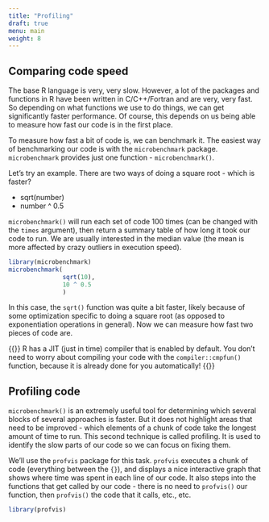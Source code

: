 ```yaml
---
title: "Profiling"
draft: true
menu: main
weight: 8
---
```


## Comparing code speed

The base R language is very, very slow.
However, a lot of the packages and functions in R have been
written in C/C++/Fortran and are very, very fast.
So depending on what functions we use to do things, 
we can get significantly faster performance.
Of course, this depends on us being able to measure how fast
our code is in the first place.

To measure how fast a bit of code is, we can benchmark it.
The easiest way of benchmarking our code is with the 
`microbenchmark` package.
`microbenchmark` provides just one function - `microbenchmark()`.

Let's try an example. 
There are two ways of doing a square root - which is faster?

* sqrt(number)
* number ^ 0.5

`microbenchmark()` will run each set of code 100 times
(can be changed with the `times` argument), 
then return a summary table of how long it took our code to run.
We are usually interested in the median value
(the mean is more affected by crazy outliers in execution speed).

```r
library(microbenchmark)
microbenchmark(
			   sqrt(10),
			   10 ^ 0.5
			   )
```

In this case, the `sqrt()` function was quite a bit faster,
likely because of some optimization specific to doing a square root 
(as opposed to exponentiation operations in general).
Now we can measure how fast two pieces of code are.

{{<admonition title="The R compiler" type="note">}}
R has a JIT (just in time) compiler that is enabled by default.
You don't need to worry about compiling your code with the
`compiler::cmpfun()` function, 
because it is already done for you automatically!
{{</admonition>}}

## Profiling code

`microbenchmark()` is an extremely useful tool for determining which
several blocks of several approaches is faster.
But it does not highlight areas that need to be improved -
which elements of a chunk of code take the longest amount of time to run.
This second technique is called profiling.
It is used to identify the slow parts of our code so we can focus on fixing them.

We'll use the `profvis` package for this task.
`profvis` executes a chunk of code (everything between the `{}`),
and displays a nice interactive graph that shows where time was spent
in each line of our code.
It also steps into the functions that get called by our code - 
there is no need to `profvis()` our function, 
then `profvis()` the code that it calls, etc., etc.

```r
library(profvis)

```


